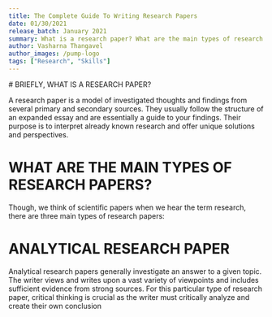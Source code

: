 ```yaml
---
title: The Complete Guide To Writing Research Papers
date: 01/30/2021
release_batch: January 2021
summary: What is a research paper? What are the main types of research papers? Read the ultimate guide to writing research papers.
author: Vasharna Thangavel
author_images: /pump-logo
tags: ["Research", "Skills"]
---
```

<div>
# BRIEFLY, WHAT IS A RESEARCH PAPER?

A research paper is a model of investigated thoughts and findings from several primary and secondary sources. They usually follow the structure of an expanded essay and are essentially a guide to your findings. Their purpose is to interpret already known research and offer unique solutions and perspectives.

# WHAT ARE THE MAIN TYPES OF RESEARCH PAPERS?

Though, we think of scientific papers when we hear the term research, there are three main types of research papers:

# ANALYTICAL RESEARCH PAPER

Analytical research papers generally investigate an answer to a given topic. The writer views and writes upon a vast variety of viewpoints and includes sufficient evidence from strong sources. For this particular type of research paper, critical thinking is crucial as the writer must critically analyze and create their own conclusion

</div>
